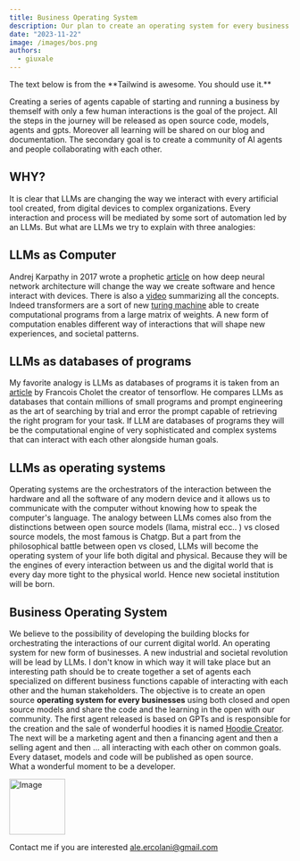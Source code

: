 ```yaml
---
title: Business Operating System
description: Our plan to create an operating system for every business
date: "2023-11-22"
image: /images/bos.png
authors:
  - giuxale
---
```


<Callout>
  The text below is from the  **Tailwind is awesome. You should use it.**
</Callout>

Creating a series of agents capable of starting and running a business by themself with only a few human 
interactions is the goal of the project. All the steps in the journey will be released as open source code, models, agents and gpts. Moreover all learning will be shared on our blog and documentation. The secondary goal is to create a community of AI agents and people collaborating with each other.

## WHY?
It is clear that LLMs are changing the way we interact with every artificial tool created, from digital devices 
to complex organizations. Every interaction and process will be mediated by some sort of automation led by an LLMs.
But what are LLMs we try to explain with three analogies:

## LLMs as Computer
Andrej Karpathy in 2017 wrote a prophetic [article](https://karpathy.medium.com/software-2-0-a64152b37c35) on how deep neural network architecture will 
change the way we create software and hence interact with devices.  There is also a [video](https://www.youtube.com/watch?v=UJc8UpClSUQ) summarizing all the concepts.
Indeed transformers are a sort of  new [turing machine](https://twitter.com/karpathy/status/1582807367988654081) able to create computational programs from a large matrix of weights. 
A new form of computation enables different way of interactions that will shape new experiences, and societal patterns.

## LLMs as databases of programs
My favorite analogy is LLMs as databases of programs it is taken from an [article](https://fchollet.substack.com/p/how-i-think-about-llm-prompt-engineering) by Francois Cholet the creator of tensorflow. 
He compares LLMs as databases that contain millions of small programs and prompt engineering as the art of searching by trial and error the prompt capable of retrieving the right program for your task. 
If LLM are databases of programs they will be the computational engine of very sophisticated  and complex systems that can interact with each other alongside human goals.

## LLMs as operating systems
Operating systems are the orchestrators of the interaction between the hardware and all the software of any modern device 
and it allows us to communicate with the computer without knowing how to speak the computer's language. The analogy between LLMs comes also from the distinctions between open source models (llama, mistral ecc.. ) vs closed source models, the most famous is Chatgp. 
But a part from the philosophical battle between open vs closed, LLMs will become the operating system of your life both digital and physical. Because they will be the engines of every interaction between us and the digital world that is every day more tight to the physical world.
Hence new societal institution will be born.

## Business Operating System
We believe to the possibility of developing the building blocks for orchestrating the interactions of our current
digital world. An operating system for new form of businesses. A new industrial and societal revolution will be lead by LLMs. I don't 
know in which way it will take place but an interesting path should be to create together a set of agents each specialized on different business functions 
capable of interacting with each other and the human stakeholders. The objective is to create an open source **operating system for every businesses** using both closed and open source models and share the code and the learning in the open with our community.
The first agent released is based on GPTs and is responsible for the creation and the sale of wonderful hoodies it is named [Hoodie Creator](https://chat.openai.com/g/g-QWziThdPK-hoodie-creator). 
The next will be a marketing agent and then a financing agent and then a selling agent and then …  all interacting with each other on common goals. Every dataset, models and code will be published as open source.  
What a wonderful moment to be a developer.  

<Image
  src="/images/hoodie_creator_logo_small.png"
  width="100"
  height="100"
  alt="Image"
/>


Contact me if you are interested ale.ercolani@gmail.com
